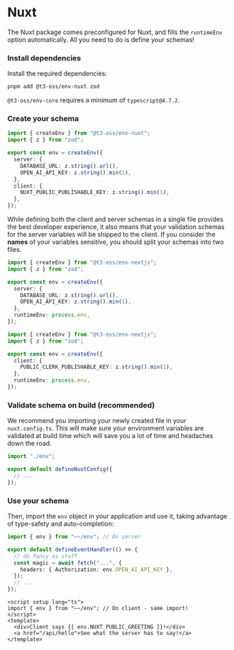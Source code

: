 # Nuxt

The Nuxt package comes preconfigured for Nuxt, and fills the `runtimeEnv` option automatically. All you need to do is define your schemas!

<Steps>

### Install dependencies

Install the required dependencies:

```bash
pnpm add @t3-oss/env-nuxt zod
```

<Callout>

`@t3-oss/env-core` requires a minimum of `typescript@4.7.2`.

</Callout>

### Create your schema

```ts title="env.ts"
import { createEnv } from "@t3-oss/env-nuxt";
import { z } from "zod";

export const env = createEnv({
  server: {
    DATABASE_URL: z.string().url(),
    OPEN_AI_API_KEY: z.string().min(1),
  },
  client: {
    NUXT_PUBLIC_PUBLISHABLE_KEY: z.string().min(1),
  },
});
```

<Callout type="warning">

While defining both the client and server schemas in a single file provides the best developer experience,
it also means that your validation schemas for the server variables will be shipped to the client.
If you consider the **names** of your variables sensitive, you should split your schemas into two files.

```ts title="src/env/server.ts"
import { createEnv } from "@t3-oss/env-nextjs";
import { z } from "zod";

export const env = createEnv({
  server: {
    DATABASE_URL: z.string().url(),
    OPEN_AI_API_KEY: z.string().min(1),
  },
  runtimeEnv: process.env,
});
```

```ts title="src/env/client.ts"
import { createEnv } from "@t3-oss/env-nextjs";
import { z } from "zod";

export const env = createEnv({
  client: {
    PUBLIC_CLERK_PUBLISHABLE_KEY: z.string().min(1),
  },
  runtimeEnv: process.env,
});
```

</Callout>

### Validate schema on build (recommended)

We recommend you importing your newly created file in your `nuxt.config.ts`. This will make sure your environment variables are validated at build time which will save you a lot of time and headaches down the road.

```ts title="nuxt.config.ts" {1}
import "./env";

export default defineNuxtConfig({
  // ...
});
```

### Use your schema

Then, import the `env` object in your application and use it, taking advantage of type-safety and auto-completion:

```ts title="server/api/some-endpoint.ts" /env.OPEN_AI_API_KEY/
import { env } from "~~/env"; // On server

export default defineEventHandler(() => {
  // do fancy ai stuff
  const magic = await fetch("...", {
    headers: { Authorization: env.OPEN_AI_API_KEY },
  });
  // ...
});
```

```vue title="app.vue" /env.NUXT_PUBLIC_GREETING/
<script setup lang="ts">
import { env } from "~~/env"; // On client - same import!
</script>
<template>
  <div>Client says {{ env.NUXT_PUBLIC_GREETING }}!</div>
  <a href="/api/hello">See what the server has to say!</a>
</template>
```

</Steps>
